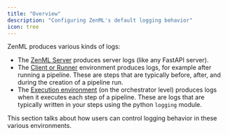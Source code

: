 ```yaml
---
title: "Overview"
description: "Configuring ZenML's default logging behavior"
icon: tree
---
```


ZenML produces various kinds of logs:

* The [ZenML Server](/latest/versions/0.66.0/getting-started/deploying-zenml) produces server logs (like any FastAPI server).
* The [Client or Runner](/latest/versions/0.66.0/how-to/configure-python-environments#client-environment-or-the-runner-environment) environment produces logs, for example after running a pipeline. These are steps that are typically before, after, and during the creation of a pipeline run.
* The [Execution environment](/latest/versions/0.66.0/how-to/configure-python-environments#execution-environments) (on the orchestrator level) produces logs when it executes each step of a pipeline. These are logs that are typically written in your steps using the python `logging` module.

This section talks about how users can control logging behavior in these various environments.
